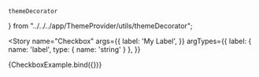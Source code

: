     themeDecorator
} from "../../../app/ThemeProvider/utils/themeDecorator";

<Meta
  title='UI/Checkbox'
  component={CheckboxExample}
  decorators={[themeDecorator]}
/>

<Story
  name="Checkbox"
  args={{
    label: 'My Label',
  }}
  argTypes={{
    label: {
      name: 'label',
      type: { name: 'string' }
    },
  }}
>
  {CheckboxExample.bind({})}
</Story>
